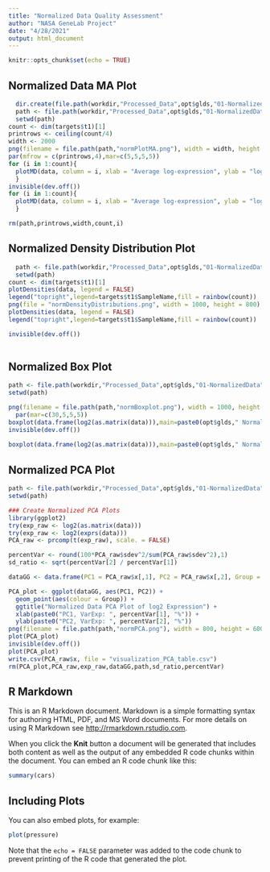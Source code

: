 ```yaml
---
title: "Normalized Data Quality Assessment"
author: "NASA GeneLab Project"
date: "4/28/2021"
output: html_document
---
```


```r
knitr::opts_chunk$set(echo = TRUE)
```

## Normalized Data MA Plot
```r
 
  dir.create(file.path(workdir,"Processed_Data",opt$glds,"01-NormalizedData","QC_Repports"), showWarnings = FALSE)
  path <- file.path(workdir,"Processed_Data",opt$glds,"01-NormalizedData","QC_Repports")
  setwd(path)
count <- dim(targets$t1)[1]
printrows <- ceiling(count/4)
width <- 2000
png(filename = file.path(path,"normPlotMA.png"), width = width, height = ceiling(width/4)*printrows)
par(mfrow = c(printrows,4),mar=c(5,5,5,5))
for (i in 1:count){
  plotMD(data, column = i, xlab = "Average log-expression", ylab = "log-fold-change", main = colnames(data)[i])
  }
invisible(dev.off())
for (i in 1:count){
  plotMD(data, column = i, xlab = "Average log-expression", ylab = "log-fold-change", main = colnames(data)[i])
  }

rm(path,printrows,width,count,i)
```

## Normalized Density Distribution Plot
```r
  path <- file.path(workdir,"Processed_Data",opt$glds,"01-NormalizedData","QC_Repports")
  setwd(path)
count <- dim(targets$t1)[1]
plotDensities(data, legend = FALSE)
legend("topright",legend=targets$t1$SampleName,fill = rainbow(count))
png(file = "normDensityDistributions.png", width = 1000, height = 800)
plotDensities(data, legend = FALSE)
legend("topright",legend=targets$t1$SampleName,fill = rainbow(count))

invisible(dev.off())
  
```

## Normalized Box Plot
```r

path <- file.path(workdir,"Processed_Data",opt$glds,"01-NormalizedData","QC_Repports")
setwd(path)

png(filename = file.path(path,"normBoxplot.png"), width = 1000, height = 1000)
  par(mar=c(30,5,5,5))
boxplot(data.frame(log2(as.matrix(data))),main=paste0(opt$glds," Normalized Intensities"), las=2,outline=FALSE)
invisible(dev.off())
  
boxplot(data.frame(log2(as.matrix(data))),main=paste0(opt$glds," Normalized Intensities"), las=2,outline=FALSE)

```

## Normalized PCA Plot
```r
path <- file.path(workdir,"Processed_Data",opt$glds,"01-NormalizedData","QC_Repports")
setwd(path)

### Create Normalized PCA Plots
library(ggplot2)
try(exp_raw <- log2(as.matrix(data)))
try(exp_raw <- log2(exprs(data)))
PCA_raw <- prcomp(t(exp_raw), scale. = FALSE)

percentVar <- round(100*PCA_raw$sdev^2/sum(PCA_raw$sdev^2),1)
sd_ratio <- sqrt(percentVar[2] / percentVar[1])

dataGG <- data.frame(PC1 = PCA_raw$x[,1], PC2 = PCA_raw$x[,2], Group = targets$t1$Group)

PCA_plot <- ggplot(dataGG, aes(PC1, PC2)) +
  geom_point(aes(colour = Group)) +
  ggtitle("Normalized Data PCA Plot of log2 Expression") +
  xlab(paste0("PC1, VarExp: ", percentVar[1], "%")) +
  ylab(paste0("PC2, VarExp: ", percentVar[2], "%"))
png(filename = file.path(path,"normPCA.png"), width = 800, height = 600)
plot(PCA_plot)
invisible(dev.off())
plot(PCA_plot)
write.csv(PCA_raw$x, file = "visualization_PCA_table.csv")
rm(PCA_plot,PCA_raw,exp_raw,dataGG,path,sd_ratio,percentVar)
```








## R Markdown

This is an R Markdown document. Markdown is a simple formatting syntax for authoring HTML, PDF, and MS Word documents. For more details on using R Markdown see <http://rmarkdown.rstudio.com>.

When you click the **Knit** button a document will be generated that includes both content as well as the output of any embedded R code chunks within the document. You can embed an R code chunk like this:

```r
summary(cars)
```

## Including Plots

You can also embed plots, for example:

```r
plot(pressure)
```

Note that the `echo = FALSE` parameter was added to the code chunk to prevent printing of the R code that generated the plot.
